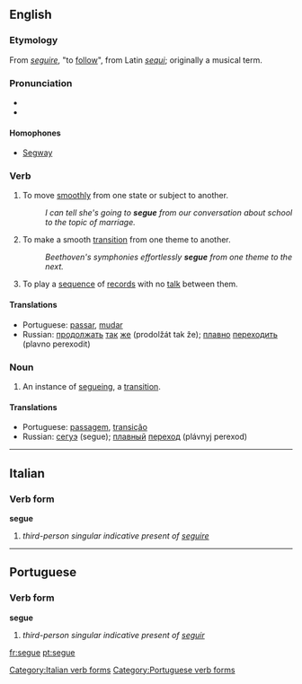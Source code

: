 {{was wotd|2006|December|7}}
==English==

===Etymology===
From {{It.}} ''[[seguire]]'', "to [[follow]]", from Latin ''[[sequi]]''; originally a musical term.

===Pronunciation===
*{{IPA|/ˈsɛgweɪ/ ''or'' /ˈsɛɪgweɪ/}}
*{{audio|en-us-segue.ogg|Audio (US)}}

====Homophones====
*[[Segway]]

===Verb===
{{en-verb|segues|segueing|segued|segued}}

# To move [[smoothly]] from one state or subject to another.
#: ''I can tell she's going to '''segue''' from our conversation about school to the topic of marriage.''
# {{music}} To make a smooth [[transition]] from one theme to another.
#: ''Beethoven's symphonies effortlessly '''segue''' from one theme to the next.''
# {{context|of a disk jockey}} To play a [[sequence]] of [[record]]s with no [[talk]] between them.

====Translations====
{{top}}
{{mid}}
*Portuguese: [[passar]], [[mudar]]
*Russian: [[продолжать]] [[так]] [[же]] (prodolžát tak že); [[плавно]] [[переходить]] (plavno perexodit)
{{bottom}}

===Noun===
{{en-noun}}

# An instance of [[segueing]], a [[transition]].

====Translations====
{{top}}
{{mid}}
*Portuguese: [[passagem]], [[transição]]
*Russian: [[сегуэ]] (segue); [[плавный]] [[переход]] (plávnyj perexod)
{{bottom}}

----

==Italian==

===Verb form===
'''segue'''

# ''third-person singular indicative present of [[seguire]]''

[[Category:Italian verb forms]]

----

==Portuguese==

===Verb form===
'''segue'''

# ''third-person singular indicative present of [[seguir]]''

[[Category:Portuguese verb forms]]

[[fr:segue]]
[[pt:segue]]